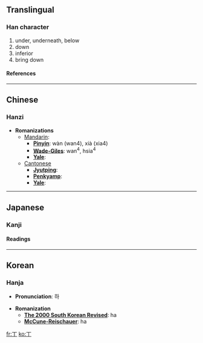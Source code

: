 {{see|下}}<!-- may be replaced by zh-forms -->

==Translingual==
===Han character===
{{Han char|rad=一|as=01|sn=2|four=|canj=一中 (ML), X一中 (XML)}}
# under, underneath, below
# down
# inferior
# bring down
====References====
{{Han ref|kx=0076.020|dkj=00008|dj=0137.030|hdz=10002.040|uh=4E05|ud=19973}}

----
==Chinese==
===Hanzi===


* '''Romanizations'''
** [[Mandarin]]:
*** '''[[Pinyin]]''': wàn (wan4), xià (xia4)
*** '''[[Wade-Giles]]''': wan<sup>4</sup>, hsia<sup>4</sup>
*** '''[[Yale]]''': 
**[[Cantonese]]
***'''[[Jyutping]]''':
***'''[[Penkyamp]]''': 
***'''[[Yale]]''': 


----
==Japanese==
===Kanji===


{{ja-kanji|grade=|rs=一01}}
====Readings====
{{ja-readings|on=[[か]] (ka)|kun=[[しも]] (shimo)}}


----
==Korean==
===Hanja===

* '''Pronunciation''': 하

* '''Romanization'''
** '''[[The 2000 South Korean Revised Romanization|The 2000 South Korean Revised]]''': ha
** '''[[McCune-Reischauer]]''': ha


[[fr:丅]]
[[ko:丅]]